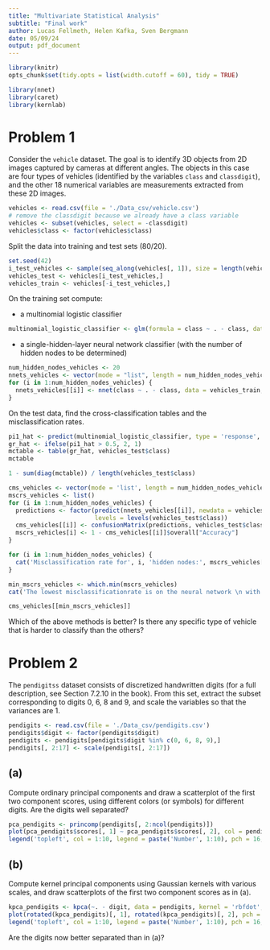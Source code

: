 ```yaml
---
title: "Multivariate Statistical Analysis"
subtitle: "Final work"
author: Lucas Fellmeth, Helen Kafka, Sven Bergmann
date: 05/09/24
output: pdf_document
---
```


```r
library(knitr)
opts_chunk$set(tidy.opts = list(width.cutoff = 60), tidy = TRUE)
```
```r
library(nnet)
library(caret)
library(kernlab)
```
# Problem 1

Consider the ``vehicle`` dataset.
The goal is to identify 3D objects from 2D images captured by cameras at different angles.
The objects in this case are four types of vehicles
(identified by the variables ``class`` and ``classdigit``),
and the other 18 numerical variables are measurements extracted from these 2D images.

```r
vehicles <- read.csv(file = './Data_csv/vehicle.csv')
# remove the classdigit because we already have a class variable
vehicles <- subset(vehicles, select = -classdigit)
vehicles$class <- factor(vehicles$class)
```

Split the data into training and test sets (80/20).

```r
set.seed(42)
i_test_vehicles <- sample(seq_along(vehicles[, 1]), size = length(vehicles[, 1]) * 0.2)
vehicles_test <- vehicles[i_test_vehicles,]
vehicles_train <- vehicles[-i_test_vehicles,]
```

On the training set compute:

- a multinomial logistic classifier

```r
multinomial_logistic_classifier <- glm(formula = class ~ . - class, data = vehicles_train, family = binomial)
```

- a single-hidden-layer neural network classifier (with the number of hidden nodes to be determined)

```r
num_hidden_nodes_vehicles <- 20
nnets_vehicles <- vector(mode = "list", length = num_hidden_nodes_vehicles)
for (i in 1:num_hidden_nodes_vehicles) {
  nnets_vehicles[[i]] <- nnet(class ~ . - class, data = vehicles_train, size = i, trace = F)
}
```

On the test data,
find the cross-classification tables and the misclassification rates.

```r
pi1_hat <- predict(multinomial_logistic_classifier, type = 'response', newdata = vehicles_test)
gr_hat <- ifelse(pi1_hat > 0.5, 2, 1)
mctable <- table(gr_hat, vehicles_test$class)
mctable
```
```r
1 - sum(diag(mctable)) / length(vehicles_test$class)
```

```r
cms_vehicles <- vector(mode = 'list', length = num_hidden_nodes_vehicles)
mscrs_vehicles <- list()
for (i in 1:num_hidden_nodes_vehicles) {
  predictions <- factor(predict(nnets_vehicles[[i]], newdata = vehicles_test, type = 'class'),
                        levels = levels(vehicles_test$class))
  cms_vehicles[[i]] <- confusionMatrix(predictions, vehicles_test$class)
  mscrs_vehicles[i] <- 1 - cms_vehicles[[i]]$overall["Accuracy"]
}
```

```r
for (i in 1:num_hidden_nodes_vehicles) {
  cat('Misclassification rate for', i, 'hidden nodes:', mscrs_vehicles[[i]], '\n')
}
```

```r
min_mscrs_vehicles <- which.min(mscrs_vehicles)
cat('The lowest misclassificationrate is on the neural network \n with', min_mscrs_vehicles, 'hidden nodes and a rate of', mscrs_vehicles[[min_mscrs_vehicles]], '.')
```

```r
cms_vehicles[[min_mscrs_vehicles]]
```

Which of the above methods is better?
Is there any specific type of vehicle that is harder to classify than the others?


# Problem 2

The ``pendigitss`` dataset consists of discretized handwritten digits
(for a full description, see Section 7.2.10 in the book).
From this set, extract the subset corresponding to digits 0, 6, 8 and 9,
and scale the variables so that the variances are 1.

```r
pendigits <- read.csv(file = './Data_csv/pendigits.csv')
pendigits$digit <- factor(pendigits$digit)
pendigits <- pendigits[pendigits$digit %in% c(0, 6, 8, 9),]
pendigits[, 2:17] <- scale(pendigits[, 2:17])
```

## (a)
Compute ordinary principal components and draw a scatterplot of the first two component scores,
using different colors (or symbols) for different digits.
Are the digits well separated?

```r
pca_pendigits <- princomp(pendigits[, 2:ncol(pendigits)])
plot(pca_pendigits$scores[, 1] ~ pca_pendigits$scores[, 2], col = pendigits$digit, pch = 16)
legend('topleft', col = 1:10, legend = paste('Number', 1:10), pch = 16, bty = 'n')
```

## (b)
Compute kernel principal components using Gaussian kernels with various scales,
and draw scatterplots of the first two component scores as in (a).

```r
kpca_pendigits <- kpca(~. - digit, data = pendigits, kernel = 'rbfdot', kpar = list(sigma = 1), features = 2)
plot(rotated(kpca_pendigits)[, 1], rotated(kpca_pendigits)[, 2], pch = 16, col = as.numeric(pendigits$digit))
legend('topleft', col = 1:10, legend = paste('Number', 1:10), pch = 16, bty = 'n')
```

Are the digits now better separated than in (a)?

